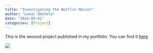 ```yaml
---
title: "Investigating the Netflix Movies"
author: "Lawal Omotola"
date: "2024-09-01"
categories: [Project]
---
```


This is the second project published in my portfolio. You can find it [here](https://github.com/lawaloa/Investigating_Netflix_Movies_1){target="_blank"}

![](Movie%20Duration%20by%20Year%20of%20Release.png)
